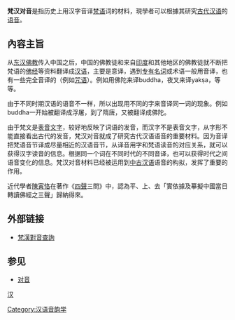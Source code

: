 '''梵汉对音'''是指历史上用汉字音译[[梵语|梵语]]词的材料，現學者可以根據其研究[[古代汉语|古代汉语]]的[[语音|语音]]。

==內容主旨==
从[[东汉|东汉]][[佛教|佛教]]传入中国之后，中国的佛教徒和来自[[印度|印度]]和其他地区的佛教徒就不断把梵语的[[佛经|佛经]]等资料翻译成[[汉语|汉语]]，主要是意译，遇到[[专有名词|专有名词]]或术语一般用音译，也有一些完全音译的（例如[[咒语|咒语]]）。例如用佛陀来译buddha，夜叉来译yakṣa，等等。

由于不同时期汉语的语音不一样，所以出现用不同的字来音译同一词的现象。例如buddha一开始被翻译成浮屠，到了隋唐，又被翻译成佛陀。

由于梵文是[[表音文字|表音文字]]，较好地反映了词语的发音，而汉字不是表音文字，从字形不能直接看出古代的发音，梵汉对音就成了研究古代汉语语音的重要材料。因为音译把梵语音节译成尽量相近的汉语音节，从译音用字和梵语读音的对应关系，就可以获得汉字读音的信息。根据同一个词在不同时代的不同音译，也可以获得时代之间语音变化的信息。梵汉对音材料已经被运用到[[中古汉语|中古汉语]]语音的构拟，发挥了重要的作用。

近代學者[[陳寅恪|陳寅恪]]在著作《[[四聲|四聲]]三問》中，認為平、上、去「實依據及摹擬中國當日轉讀佛經之三聲」歸納得來。

== 外部链接 ==
* [http://www.kaom.net/zgy_fanhan.php 梵漢對音查詢] {{Wayback|url=http://www.kaom.net/zgy_fanhan.php |date=20201112201324 }}

==参见==
*[[对音|对音]]

{{漢語音韻學}}
{{ling-stub}}

[[分类:梵语音译与转写|汉]]
[[Category:汉语音韵学|Category:汉语音韵学]]